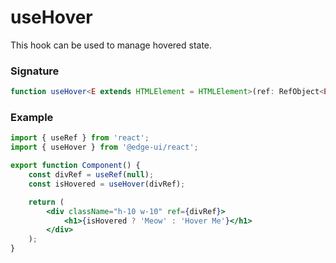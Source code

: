 # useHover

This hook can be used to manage hovered state.

### Signature

```ts
function useHover<E extends HTMLElement = HTMLElement>(ref: RefObject<E>): boolean;
```

### Example

```jsx
import { useRef } from 'react';
import { useHover } from '@edge-ui/react';

export function Component() {
    const divRef = useRef(null);
    const isHovered = useHover(divRef);

    return (
        <div className="h-10 w-10" ref={divRef}>
            <h1>{isHovered ? 'Meow' : 'Hover Me'}</h1>
        </div>
    );
}
```
